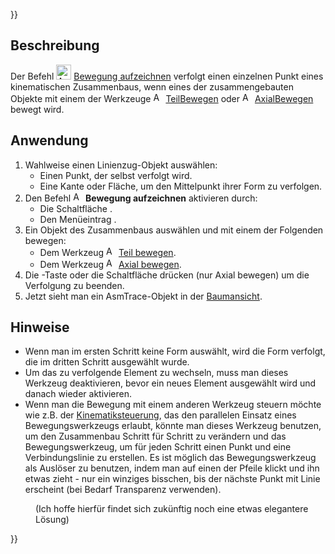 {{UnfinishedDocu{{#translation:}}}}
<languages/>

{{Docnav/de
|[[Assembly3_TogglePartVisibility/de|Sichtbarkeit umschalten]]
|[[Assembly3_AutoRecompute/de|Automatische Berechnung]]
|[[Assembly3_Workbench/de|Assembly3]]
|IconL=Assembly_TogglePartVisibility.svg‎‎
|IconR=Assembly_AutoRecompute.svg‎‎
|IconC=Assembly3_workbench_icon.svg
}}

{{GuiCommand/de
|Name=Assembly3 TracePartMove
|Name/de=Assembly3 BewegungAufzeichnen
|Icon=Assembly_Trace.svg‎‎
|MenuLocation=Assembly3 → Trace part move
|Workbenches=[[Assembly3_Workbench/de|Assembly3]]
}}

==Beschreibung==

Der Befehl [[Image:Assembly_Trace.svg|24px]] [[Assembly3_TracePartMove/de|Bewegung aufzeichnen]] verfolgt einen einzelnen Punkt eines kinematischen Zusammenbaus, wenn eines der zusammengebauten Objekte mit einem der Werkzeuge [[Image:Assembly_Move.svg‎‎|16px]] [[Assembly3_MovePart/de|TeilBewegen]] oder [[Image:Assembly_AxialMove.svg‎‎|16px]] [[Assembly3_AxialMove/de|AxialBewegen]] bewegt wird.

==Anwendung==

# Wahlweise einen Linienzug-Objekt auswählen:
#* Einen Punkt, der selbst verfolgt wird.
#* Eine Kante oder Fläche, um den Mittelpunkt ihrer Form zu verfolgen.
# Den Befehl [[Image:Assembly_Trace.svg|16px]] '''Bewegung aufzeichnen''' aktivieren durch:
#* Die Schaltfläche {{Button|[[Image:Assembly_Trace.svg|16px]] [[Assembly3_TracePartMove/de|Bewegung aufzeichnen]]}}.
#* Den Menüeintrag {{MenuCommand|Assembly3 → [[Image:Assembly_Trace.svg|16px]] Bewegung aufzeichnen}}.
# Ein Objekt des Zusammenbaus auswählen und mit einem der Folgenden bewegen:
#* Dem Werkzeug [[Image:Assembly_Move.svg‎‎|16px]] [[Assembly3_MovePart/de|Teil bewegen]].
#* Dem Werkzeug [[Image:Assembly_AxialMove.svg‎‎|16px]] [[Assembly3_AxialMove|Axial bewegen]].
# Die {{KEY|esc}}-Taste oder die Schaltfläche {{Button|OK}} drücken (nur Axial bewegen) um die Verfolgung zu beenden.
# Jetzt sieht man ein AsmTrace-Objekt in der [[Tree_view/de|Baumansicht]].

==Hinweise==

* Wenn man im ersten Schritt keine Form auswählt, wird die Form verfolgt, die im dritten Schritt ausgewählt wurde.
* Um das zu verfolgende Element zu wechseln, muss man dieses Werkzeug deaktivieren, bevor ein neues Element ausgewählt wird und danach wieder aktivieren.
*Wenn man die Bewegung mit einem anderen Werkzeug steuern möchte wie z.B. der [[Tutorial_KinematicController/de|Kinematiksteuerung]], das den parallelen Einsatz eines Bewegungswerkzeugs erlaubt, könnte man dieses Werkzeug benutzen, um den Zusammenbau Schritt für Schritt zu verändern und das Bewegungswerkzeug, um für jeden Schritt einen Punkt und eine Verbindungslinie zu erstellen. Es ist möglich das Bewegungswerkzeug als Auslöser zu benutzen, indem man auf einen der Pfeile klickt und ihn etwas zieht - nur ein winziges bisschen, bis der nächste Punkt mit Linie erscheint (bei Bedarf Transparenz verwenden). 
: (Ich hoffe hierfür findet sich zukünftig noch eine etwas elegantere Lösung)


{{Docnav/de
|[[Assembly3_TogglePartVisibility/de|Sichtbarkeit umschalten]]
|[[Assembly3_AutoRecompute/de|Automatische Berechnung]]
|[[Assembly3_Workbench/de|Assembly3]]
|IconL=Assembly_TogglePartVisibility.svg‎‎
|IconR=Assembly_AutoRecompute.svg‎‎
|IconC=Assembly3_workbench_icon.svg
}}

{{Userdocnavi{{#translation:}}}}